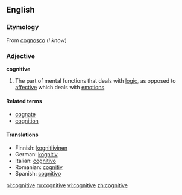 ==English==
===Etymology===
From {{L.}} [[cognosco]] (''I know'')

===Adjective===
'''cognitive'''

# The part of mental functions that deals with [[logic]], as opposed to [[affective]] which deals with [[emotion]]s.

====Related terms====
*[[cognate]]
*[[cognition]]

====Translations====
*Finnish: [[kognitiivinen]]
*German: [[kognitiv]]
*Italian: [[cognitivo]]
*Romanian: [[cognitiv]]
*Spanish: [[cognitivo]]

[[pl:cognitive]]
[[ru:cognitive]]
[[vi:cognitive]]
[[zh:cognitive]]